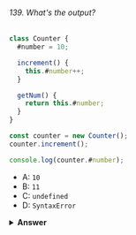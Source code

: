 ###### 139. What's the output?

```javascript
class Counter {
  #number = 10;

  increment() {
    this.#number++;
  }

  getNum() {
    return this.#number;
  }
}

const counter = new Counter();
counter.increment();

console.log(counter.#number);
```

- A: `10`
- B: `11`
- C: `undefined`
- D: `SyntaxError`

<details>
<summary>
<b>Answer</b>
</summary>

#### Answer: D

In ES2020, we can add private variables in classes by using the `#`. We cannot access these variables outside of the class. When we try to log `counter.#number`, a SyntaxError gets thrown: we cannot acccess it outside the `Counter` class!

</details>
